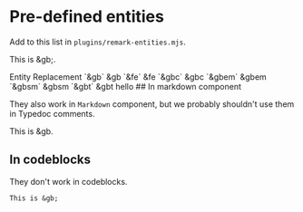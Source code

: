 
# Pre-defined entities

Add to this list in `plugins/remark-entities.mjs`.

This is &gb;.

<BogStandardHeaderRow>
    <BogStandardCol span={3}>
        Entity
    </BogStandardCol>
    <BogStandardCol span={21}>
        Replacement
    </BogStandardCol>
</BogStandardHeaderRow>
<BogStandardRow>
    <BogStandardCol span={3}>
        `&gb`
    </BogStandardCol>
    <BogStandardCol span={21}>
        &gb
    </BogStandardCol>
    <BogStandardCol span={3}>
        `&fe`
    </BogStandardCol>
    <BogStandardCol span={21}>
        &fe
    </BogStandardCol>
    <BogStandardCol span={3}>
        `&gbc`
    </BogStandardCol>
    <BogStandardCol span={21}>
        &gbc
    </BogStandardCol>
    <BogStandardCol span={3}>
        `&gbem`
    </BogStandardCol>
    <BogStandardCol span={21}>
        &gbem
    </BogStandardCol>
    <BogStandardCol span={3}>
        `&gbsm`
    </BogStandardCol>
    <BogStandardCol span={21}>
        &gbsm
    </BogStandardCol>
    <BogStandardCol span={3}>
        `&gbt`
    </BogStandardCol>
    <BogStandardCol span={21}>
        &gbt
    </BogStandardCol>
</BogStandardRow>
hello
## In markdown component

They also work in `Markdown` component, but we probably shouldn't use them in Typedoc comments.

<Markdown>This is &gb.</Markdown>

## In codeblocks

They don't work in codeblocks.

```
This is &gb;
```
